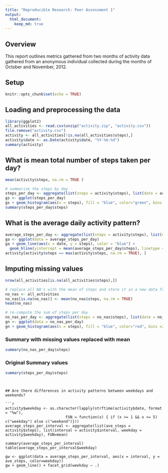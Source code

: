 ```yaml
---
title: "Reproducible Research: Peer Assessment 1"
output: 
  html_document:
    keep_md: true
---
```



## Overview

This report outlines metrics gathered from two months of activity data gathered from 
an anonymous individual collected during the months of October and November, 2012.

## Setup

```r
knitr::opts_chunk$set(echo = TRUE)
```

## Loading and preprocessing the data


```r
library(ggplot2)
all_activities <- read.csv(unzip("activity.zip", "activity.csv"))
file.remove("activity.csv")
activity <- all_activities[!is.na(all_activities$steps),]
activity$date <- as.Date(activity$date, "%Y-%m-%d")
summary(activity)
```

## What is mean total number of steps taken per day?

```r
mean(activity$steps, na.rm = TRUE )
```

```r
# summarize the steps by day
steps_per_day <- aggregate(list(steps = activity$steps), list(date = activity$date), FUN=sum)
gs <- ggplot(steps_per_day)
gs + geom_histogram(aes(x = steps), fill = "blue", color="green", bins =25) + labs(x = "steps per day")
summary(steps_per_day$steps)
```

## What is the average daily activity pattern?

```r
average_steps_per_day <- aggregate(list(steps = activity$steps), list(date = activity$date), FUN=mean)
ga <- ggplot(data = average_steps_per_day)
ga + geom_line(aes(x = date, y = steps), color = "blue") + 
  geom_hline(yintercept = mean(average_steps_per_day$steps), linetype = "dotted")
activity[activity$steps == max(activity$steps, na.rm = TRUE), ]
```

## Imputing missing values

```r
nrow(all_activities[is.na(all_activities$steps),])

# replace all NA's with the mean of steps and store it in a new data frame
no_nas <- all_activities
no_nas[is.na(no_nas)] <- mean(no_nas$steps, na.rm = TRUE)
head(no_nas)

# re-compute the sum of steps per day
no_nas_per_day <- aggregate(list(steps = no_nas$steps), list(date = no_nas$date), FUN=sum)
gn <- ggplot(data = no_nas_per_day)
gn + geom_histogram(aes(x = steps), fill = "blue", color="red", bins =25) + labs(x = "steps per day")
```

### Summary with missing values replaced with mean
```r
summary(no_nas_per_day$steps)
```

### Original Summary values
```r
summary(steps_per_day$steps)
```
```


## Are there differences in activity patterns between weekdays and weekends?

```r
activity$weekday <- as.character(lapply(strftime(activity$date, format = "%w"), 
                           FUN = function(x) { if (x >= 1 && x <= 5) c("weekday") else c("weekend")}))
average_steps_per_interval <- aggregate(list(ave_steps = activity$steps), list(interval = activity$interval, weekday = activity$weekday), FUN=mean)

summary(average_steps_per_interval)
table(average_steps_per_interval$weekday)

gw <- ggplot(data = average_steps_per_interval, aes(x = interval, y = ave_steps, color=weekday))
gw + geom_line() + facet_grid(weekday ~ .)
```
